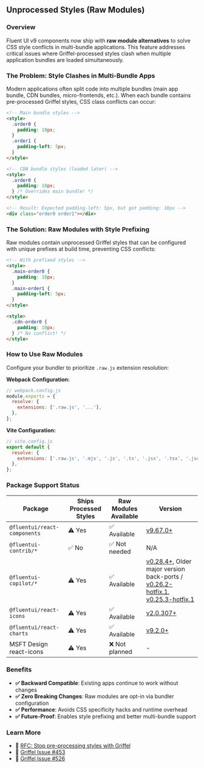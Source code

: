 
<Meta title="Concepts/Developer/Unprocessed Styles" />

## Unprocessed Styles (Raw Modules)

### Overview

Fluent UI v9 components now ship with **raw module alternatives** to solve CSS style conflicts in multi-bundle applications. This feature addresses critical issues where Griffel-processed styles clash when multiple application bundles are loaded simultaneously.

### The Problem: Style Clashes in Multi-Bundle Apps

Modern applications often split code into multiple bundles (main app bundle, CDN bundles, micro-frontends, etc.). When each bundle contains pre-processed Griffel styles, CSS class conflicts can occur:

```html
<!-- Main bundle styles -->
<style>
  .order0 {
    padding: 10px;
  }
  .order1 {
    padding-left: 5px;
  }
</style>

<!-- CDN bundle styles (loaded later) -->
<style>
  .order0 {
    padding: 10px;
  } /* Overrides main bundle! */
</style>

<!-- Result: Expected padding-left: 5px, but got padding: 10px -->
<div class="order0 order1"></div>
```

### The Solution: Raw Modules with Style Prefixing

Raw modules contain unprocessed Griffel styles that can be configured with unique prefixes at build time, preventing CSS conflicts:

```html
<!-- With prefixed styles -->
<style>
  .main-order0 {
    padding: 10px;
  }
  .main-order1 {
    padding-left: 5px;
  }
</style>

<style>
  .cdn-order0 {
    padding: 10px;
  } /* No conflict! */
</style>
```

### How to Use Raw Modules

Configure your bundler to prioritize `.raw.js` extension resolution:

**Webpack Configuration:**

```js
// webpack.config.js
module.exports = {
  resolve: {
    extensions: ['.raw.js', '...'],
  },
};
```

**Vite Configuration:**

```js
// vite.config.js
export default {
  resolve: {
    extensions: ['.raw.js', '.mjs', '.js', '.ts', '.jsx', '.tsx', '.json'],
  },
};
```

### Package Support Status

| Package                      | Ships Processed Styles | Raw Modules Available | Version                                                                                                                                                                                                                                                                                                                       |
| ---------------------------- | ---------------------- | --------------------- | ----------------------------------------------------------------------------------------------------------------------------------------------------------------------------------------------------------------------------------------------------------------------------------------------------------------------------- |
| `@fluentui/react-components` | ⚠️ Yes                 | ✅ Available          | [v9.67.0+](https://www.npmjs.com/package/@fluentui/react-components/v/9.67.0)                                                                                                                                                                                                                                                 |
| `@fluentui-contrib/*`        | ✅ No                  | ✅ Not needed         | N/A                                                                                                                                                                                                                                                                                                                           |
| `@fluentui-copilot/*`        | ⚠️ Yes                 | ✅ Available          | [v0.28.4+](https://www.npmjs.com/package/@fluentui-copilot/react-copilot/v/0.28.4), Older major version back-ports / [v0.26.2-hotfix.1](https://www.npmjs.com/package/@fluentui-copilot/react-copilot/v/0.26.2-hotfix.1), [v0.25.3-hotfix.1](https://www.npmjs.com/package/@fluentui-copilot/react-copilot/v/0.25.3-hotfix.1) |
| `@fluentui/react-icons`      | ⚠️ Yes                 | ✅ Available          | [v2.0.307+](https://www.npmjs.com/package/@fluentui/react-icons/v/2.0.307)                                                                                                                                                                                                                                                    |
| `@fluentui/react-charts`     | ⚠️ Yes                 | ✅ Available          | [v9.2.0+](https://www.npmjs.com/package/@fluentui/react-charts/v/9.2.0)                                                                                                                                                                                                                                                       |
| MSFT Design react-icons      | ⚠️ Yes                 | ❌ Not planned        | -                                                                                                                                                                                                                                                                                                                             |

### Benefits

- **✅ Backward Compatible**: Existing apps continue to work without changes
- **✅ Zero Breaking Changes**: Raw modules are opt-in via bundler configuration
- **✅ Performance**: Avoids CSS specificity hacks and runtime overhead
- **✅ Future-Proof**: Enables style prefixing and better multi-bundle support

### Learn More

- 📖 [RFC: Stop pre-processing styles with Griffel](https://github.com/microsoft/fluentui/blob/master/docs/react-v9/contributing/rfcs/shared/build-system/stop-styles-transforms.md)
- 🐛 [Griffel Issue #453](https://github.com/microsoft/griffel/issues/453)
- 🐛 [Griffel Issue #526](https://github.com/microsoft/griffel/issues/526)
